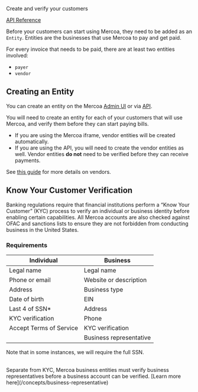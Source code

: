 Create and verify your customers

[API Reference](/api-reference/entity)

Before your customers can start using Mercoa, they need to be added as an `Entity`. Entities are the businesses that use Mercoa to pay and get paid.

For every invoice that needs to be paid, there are at least two entities involved:

- `payer`
- `vendor`

## Creating an Entity

You can create an entity on the Mercoa [Admin UI](https://mercoa.com/dashboard/entities) or via [API](/api-reference/entity/create-entity).

You will need to create an entity for each of your customers that will use Mercoa, and verify them before they can start paying bills.

- If you are using the Mercoa iframe, vendor entities will be created automatically.
- If you are using the API, you will need to create the vendor entities as well. Vendor entities **do not** need to be verified before they can receive payments.

See [this guide](/guides/vendors) for more details on vendors.

## Know Your Customer Verification

Banking regulations require that financial institutions perform a “Know Your Customer” (KYC) process to verify an individual or business identity before enabling certain capabilities.
All Mercoa accounts are also checked against OFAC and sanctions lists to ensure they are not forbidden from conducting business in the United States.

### Requirements

| Individual              | Business                |
| ----------------------- | ----------------------- |
| Legal name              | Legal name              |
| Phone or email          | Website or description  |
| Address                 | Business type           |
| Date of birth           | EIN                     |
| Last 4 of SSN\*         | Address                 |
| KYC verification        | Phone                   |
| Accept Terms of Service | KYC verification        |
|                         | Business representative |

<Callout intent="info">Note that in some instances, we will require the full SSN.</Callout>

<br />
Separate from KYC, Mercoa business entities must verify business representatives before a business account can be verified.
[Learn more here](/concepts/business-representative)
